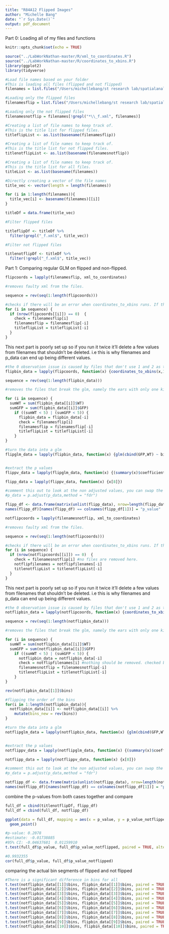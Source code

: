 ```yaml
---
title: "R84A12 Flipped Images"
author: "Michelle Bang"
date: "`r Sys.Date()`"
output: pdf_document
---
```


Part 0: Loading all of my files and functions

```r
knitr::opts_chunk$set(echo = TRUE)

source("../LabWorkNathan-master/R/xml_to_coordinates.R")
source("../LabWorkNathan-master/R/coordinates_to_xbins.R")
library(ggplot2)
library(tidyverse)
```

```r
#Load file names based on your folder
#This is loading all files (flipped and not flipped)
filenames = list.files("/Users/michellebang/st research lab/spatialanalysis/SpatialAnalysisMichelle/flippedimages/male", pattern="*.xml", full.names=TRUE)
```

```r
#Loading only the flipped files
filenamesflip = list.files("/Users/michellebang/st research lab/spatialanalysis/SpatialAnalysisMichelle/flippedimages/male", pattern="*_f.xml", full.names=TRUE)
```

```r
#Loading only the not flipped files
filenamesnotflip = filenames[!grepl("*\\_f.xml", filenames)]
```

```r
#Creating a list of file names to keep track of. 
#This is the title list for flipped files.
titleflipList <- as.list(basename(filenamesflip))
```

```r
#Creating a list of file names to keep track of. 
#This is the title list for not flipped files. 
titlenotflipList <- as.list(basename(filenamesnotflip))
```

```r
#Creating a list of file names to keep track of.
#This is the title list for all files.
titleList <- as.list(basename(filenames))
```

```r
#Directly creating a vector of the file names
title_vec <- vector(length = length(filenames))

for (i in 1:length(filenames)){
  title_vec[i] <- basename(filenames)[[i]]
}
```

```r
titleDf = data.frame(title_vec)
```

```r
#Filter flipped files

titleflipDf <- titleDf %>%
  filter(grepl("_f.xml$", title_vec))
```

```r
#Filter not flipped files

titlenotflipDf <- titleDf %>%
  filter(!grepl("_f.xml$", title_vec))
```



Part 1: Comparing regular GLM on flipped and non-flipped.

```r
flipcoords = lapply(filenamesflip, xml_to_coordinates)

#removes faulty xml from the files. 

sequence = rev(seq(1:length(flipcoords)))

#checks if there will be an error when coordinates_to_xbins runs. If there is, it removes it from filenames 
for (i in sequence) {
  if (nrow(flipcoords[[i]]) == 0)  {
    check = filenamesflip[i] 
    filenamesflip = filenamesflip[-i]
    titleflipList = titleflipList[-i]
  }
}

```

This next part is poorly set up so if you run it twice it'll delete a few values from filenames that shouldn't be deleted. i.e this is why filenames and p_data can end up being different values.

```r
#the 0 observation issue is caused by files that don't use 1 and 2 as their marker numbers which is a requirement for xml_to_coordinates
flipbin_data = lapply(flipcoords, function(x) {coordinates_to_xbins(x,16)} )

sequence = rev(seq(1:length(flipbin_data)))

#removes the files that break the glm, namely the ears with only one kind of kernel allele. At most removes the cases with very few WT or GFP which are by definition odd ears. 

for (i in sequence) {
  sumWT = sum(flipbin_data[[i]]$WT)
  sumGFP = sum(flipbin_data[[i]]$GFP)
    if ((sumWT < 5) | (sumGFP < 5)) {
      flipbin_data = flipbin_data[-i]
      check = filenamesflip[i] 
      filenamesflip = filenamesflip[-i]
      titleflipList = titleflipList[-i]
    }
}

#turn the data into a glm
flipglm_data = lapply(flipbin_data, function(x) {glm(cbind(GFP,WT) ~ bins,family = quasibinomial(link = "logit"), data = x)})


#extract the p values
flippv_data = lapply(flipglm_data, function(x) {(summary(x)$coefficients)})

flipp_data = lapply(flippv_data, function(x) {x[8]})

#comment this out to look at the non adjusted values, you can swap the method by changing 'method = fdr'
#p_data = p.adjust(p_data,method = "fdr")

flipp_df <- data.frame(matrix(unlist(flipp_data), nrow=length(flipp_data), byrow=T))
names(flipp_df)[names(flipp_df) == colnames(flipp_df[1])] = "p_value"

```


```r
notflipcoords = lapply(filenamesnotflip, xml_to_coordinates)

#removes faulty xml from the files. 

sequence = rev(seq(1:length(notflipcoords)))

#checks if there will be an error when coordinates_to_xbins runs. If there is, it removes it from filenames 
for (i in sequence) {
  if (nrow(notflipcoords[[i]]) == 0)  {
    check = filenamesnotflip[i] #no files are removed here.
    notflipfilenames = notflipfilenames[-i]
    titlenotflipList = titlenotflipList[-i]
  }
}

```

This next part is poorly set up so if you run it twice it'll delete a few values from filenames that shouldn't be deleted. i.e this is why filenames and p_data can end up being different values.

```r
#the 0 observation issue is caused by files that don't use 1 and 2 as their marker numbers which is a requirement for xml_to_coordinates
notflipbin_data = lapply(notflipcoords, function(x) {coordinates_to_xbins(x,16)} )

sequence = rev(seq(1:length(notflipbin_data)))

#removes the files that break the glm, namely the ears with only one kind of kernel allele. At most removes the cases with very few WT or GFP which are by definition odd ears. 

for (i in sequence) {
  sumWT = sum(notflipbin_data[[i]]$WT)
  sumGFP = sum(notflipbin_data[[i]]$GFP)
    if ((sumWT < 5) | (sumGFP < 5)) {
      notflipbin_data = notflipbin_data[-i]
      check = notflipfilenames[i] #nothing should be removed. checked below. 
      filenamesnotflip = filenamesnotflip[-i]
      titlenotflipList = titlenotflipList[-i]
    }
}
```

```r
rev(notflipbin_data[[1]]$bins)
```

```r
#flipping the order of the bins
for(i in 1:length(notflipbin_data)){
  notflipbin_data[[i]] <- notflipbin_data[[i]] %>%
    mutate(bins_new = rev(bins))
}
```

```r
#turn the data into a glm
notflipglm_data = lapply(notflipbin_data, function(x) {glm(cbind(GFP,WT) ~ bins_new,family = quasibinomial(link = "logit"), data = x)})


#extract the p values
notflippv_data = lapply(notflipglm_data, function(x) {(summary(x)$coefficients)})

notflipp_data = lapply(notflippv_data, function(x) {x[8]})

#comment this out to look at the non adjusted values, you can swap the method by changing 'method = fdr'
#p_data = p.adjust(p_data,method = "fdr")

notflipp_df <- data.frame(matrix(unlist(notflipp_data), nrow=length(notflipp_data), byrow=T))
names(notflipp_df)[names(notflipp_df) == colnames(notflipp_df[1])] = "p_value_notflipped"

```


combine the p-values from both cases together and compare

```r
full_df = cbind(titlenotflipDf, flipp_df)
full_df = cbind(full_df, notflipp_df)
```

```r
ggplot(data = full_df, mapping = aes(x = p_value, y = p_value_notflipped)) +
  geom_point()
```

```r
#p-value: 0.2078
#estimate: -0.01738885 
#95% CI: -0.04637681  0.01159910
t.test(full_df$p_value, full_df$p_value_notflipped, paired = TRUE, alternative = "two.sided")
```

```r
#0.9932355
cor(full_df$p_value, full_df$p_value_notflipped)
```

comparing the actual bin segments of flipped and not flipped
```r
#There is a significant difference in bins for all
t.test(notflipbin_data[[1]]$bins, flipbin_data[[1]]$bins, paired = TRUE, alternative = "two.sided") 
t.test(notflipbin_data[[2]]$bins, flipbin_data[[2]]$bins, paired = TRUE, alternative = "two.sided") 
t.test(notflipbin_data[[3]]$bins, flipbin_data[[3]]$bins, paired = TRUE, alternative = "two.sided") 
t.test(notflipbin_data[[4]]$bins, flipbin_data[[4]]$bins, paired = TRUE, alternative = "two.sided") 
t.test(notflipbin_data[[5]]$bins, flipbin_data[[5]]$bins, paired = TRUE, alternative = "two.sided") 
t.test(notflipbin_data[[6]]$bins, flipbin_data[[6]]$bins, paired = TRUE, alternative = "two.sided") 
t.test(notflipbin_data[[7]]$bins, flipbin_data[[7]]$bins, paired = TRUE, alternative = "two.sided") 
t.test(notflipbin_data[[8]]$bins, flipbin_data[[8]]$bins, paired = TRUE, alternative = "two.sided") 
t.test(notflipbin_data[[9]]$bins, flipbin_data[[9]]$bins, paired = TRUE, alternative = "two.sided") 
t.test(notflipbin_data[[10]]$bins, flipbin_data[[10]]$bins, paired = TRUE, alternative = "two.sided") 
```
